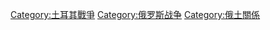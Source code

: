 {{catmore}}
[[Category:土耳其戰爭|Category:土耳其戰爭]]
[[Category:俄罗斯战争|Category:俄罗斯战争]]
[[Category:俄土關係|Category:俄土關係]]